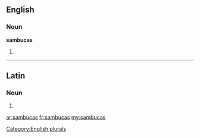==English==

===Noun===
'''sambucas'''

# {{plural of|[[sambuca]]}}

[[Category:English plurals]]

----

==Latin==

===Noun===
{{la-noun-form|sambūcās}}

# {{inflection of|sambuca|sambūca|acc|p|lang=la}}


[[ar:sambucas]]
[[fr:sambucas]]
[[my:sambucas]]